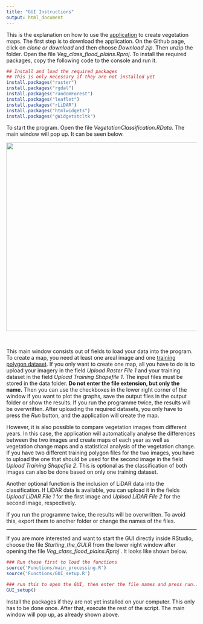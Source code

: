 ```yaml
---
title: "GUI Instructions"
output: html_document
---
```


This is the explanation on how to use the [application](https://github.com/floodplainsuccession/classificationapplication) to create vegetation maps. 
The first step is to download the application. On the Github page, click on *clone or download* and then choose *Download zip*.
Then unzip the folder. Open the file *Veg_class_flood_plains.Rproj*.
To install the required packages, copy the following code to the console and run it.

```r
## Install and load the required packages 
## This is only necessary if they are not installed yet
install.packages("raster")
install.packages("rgdal")
install.packages("randomForest")
install.packages("leaflet")
install.packages("rLiDAR")
install.packages("htmlwidgets")
install.packages("gWidgetstcltk")

```


To start the program. Open the file *VegetationClassification.RData*. 
The main window will pop up. It can be seen below.

<center><img src="figures/Gui.png" width="910" height="500" /></center> <br>

This main window consists out of fields to load your data into the program. To create a map, you need at least one areal image and one [training polygon dataset](T_preproc_poly.html). If you only want to create one map, all you have to do is to upload your imagery in the field *Upload Raster File 1* and your training dataset in the field *Upload Training Shapefile 1*. The input files must be stored in the data folder. **Do not enter the file extension, but only the name.** Then you can use the checkboxes in the lower right corner of the window if you want to plot the graphs, save the output files in the output folder or show the results. If you run the programme twice, the results will be overwritten. After uploading the required datasets, you only have to press the *Run* button, and the application will create the map. 

However, it is also possible to compare vegetation images from different years. In this case, the application will automatically analyse the differences between the two images and create maps of each year as well as vegetation change maps and a statistical analysis of the vegetation change. If you have two different training polygon files for the two images, you have to upload the one that should be used for the second image in the field *Upload Training Shapefile 2*. This is optional as the classification of both images can also be done based on only one training dataset.

Another optional function is the inclusion of LiDAR data into the classification. If LiDAR data is available, you can upload it in the fields *Upload LiDAR File 1* for the first image and *Upload LiDAR File 2* for the second image, respectively. 

If you run the programme twice, the results will be overwritten. To avoid this, export them to another folder or change the names of the files. 

***

If you are more interested and want to start the GUI directly inside RStudio, choose the file *Starting_the_GUI.R* from the lower right window after opening the file *Veg_class_flood_plains.Rproj* . It looks like shown below.


```r

### Run these first to load the functions
source('Functions/main_processing.R')
source('Functions/GUI_setup.R')

### run this to open the GUI, then enter the file names and press run... this will take a while!
GUI_setup()

```
Install the packages if they are not yet installed on your computer. This only has to be done once. After that, execute the rest of the script. The main window will pop up, as already shown above.

